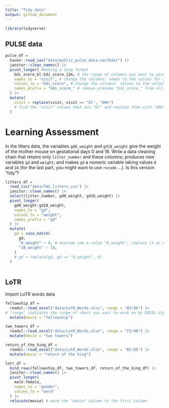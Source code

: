 ```yaml
---
title: "Tidy data"
output: github_document
---
```


```r
library(tidyverse)
```

## PULSE data

```r
pulse_df =
  haven::read_sas("data/public_pulse_data.sas7bdat") |>
  janitor::clean_names() |>
  pivot_longer( #making a long format
    bdi_score_bl:bdi_score_12m, # the range of columns you want to pivot
    names_to = "visit", # change the columns' names to the values for a variable "visit"
    values_to = "bdi_score", # change the columns' values to the values of variable "bdi_score"
    names_prefix = "bdi_score_" # remove prename "bdi_score_" from all values
  ) |>
  mutate(
    visit = replace(visit, visit == "bl", "00m")
    # find the "visit" values that are "bl" and replace them with "00m"
  )

```

# Learning Assessment 
In the litters data, the variables `gd0_weight` and `gd18_weight` give the weight of the mother mouse on gestational days 0 and 18. Write a data cleaning chain that retains only `litter_number` and these columns; produces new variables `gd` and `weight`; and makes `gd` a numeric variable taking values `0` and `18` (for the last part, you might want to use `recode` …). Is this version “tidy”?

```r
litters_df =
  read_csv("data/FAS_litters.csv") |> 
  janitor::clean_names() |>
  select(litter_number, gd0_weight, gd18_weight) |>
  pivot_longer(
    gd0_weight:gd18_weight,
    names_to = "gd",
    values_to = "weight",
    names_prefix = "gd"
  ) |>
  mutate(
    gd = case_match(
      gd,
      "0_weight" ~ 0, # anytime see a value "0_weight", replace it w/ 0
      "18_weight" ~ 18,
    )
    # gd = replace(gd, gd == "0_weight", 0)
  )
  
```


## LoTR

Import LoTR words data

```r
fellowship_df = 
  readxl::read_excel("data/LotR_Words.xlsx", range = "B3:D6") |>
# "range" indicates the range of chart you want to work on by EXCEL style
  mutate(movie = "fellowship")

two_towers_df = 
  readxl::read_excel("data/LotR_Words.xlsx", range = "F3:H6") |>
  mutate(movie = "two towers")

return_of_the_king_df = 
  readxl::read_excel("data/LotR_Words.xlsx", range = "B3:D6") |>
  mutate(movie = "return of the king")

lotr_df =
  bind_rows(fellowship_df, two_towers_df, return_of_the_king_df) |>
  janitor::clean_names() |>
  pivot_longer(
    male:female,
    names_to = "gender",
    values_to = "word"
  ) |>
  relocate(movie) # move the "movie" column to the first column

```

